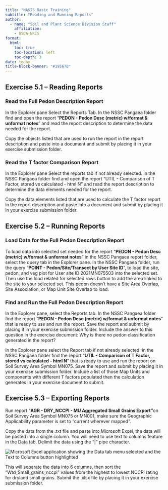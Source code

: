 ```yaml
---
title: "NASIS Basic Training"
subtitle: "Reading and Running Reports"
author:
  - name: "Soil and Plant Science Division Staff"
    affiliation:
    - USDA-NRCS
format:
  html:
    toc: true
    toc-location: left
    toc-depth: 3
date: today
title-block-banner: "#19567B"
---
```


## Exercise 5.1 – Reading Reports

### Read the Full Pedon Description Report

In the Explorer pane Select the Reports Tab. In the NSSC Pangaea folder find and open the report “**PEDON - Pedon Desc (metric) w/format & unformat notes**” and read the report description to determine the data needed for the report.

Copy the objects listed that are used to run the report in the report description and paste into a document and submit by placing it in your exercise submission folder.

### Read the T factor Comparison Report

In the Explorer pane Select the reports tab if not already selected. In the NSSC Pangaea folder find and open the report “UTIL - Comparison of T Factor, stored vs calculated - html N” and read the report description to determine the data elements needed for the report.

Copy the data elements listed that are used to calculate the T factor report in the report description and paste into a document and submit by placing it in your exercise submission folder.

## Exercise 5.2 – Running Reports

### Load Data for the Full Pedon Description Report

To load data into selected set needed for the report “**PEDON - Pedon Desc (metric) w/format & unformat notes**” in the NSSC Pangaea report folder, select the query tab in the Explorer pane. In the NSSC Pangaea folder, run the query “**POINT - Pedon/Site/Transect by User Site ID**”, to load the site, pedon, and veg plot for User site ID 2021MN075503 into the selected set. Then use the load related for selected rows button to add the area linked to the site to your selected set. This pedon doesn’t have a Site Area Overlap, Site Association, or Map Unit Site Overlap to load.

### Find and Run the Full Pedon Description Report

In the Explorer pane, select the Reports tab. In the NSSC Pangaea folder find the report “**PEDON - Pedon Desc (metric) w/format & unformat notes**” that is ready to use and run the report. Save the report and submit by placing it in your exercise submission folder. Include the answer to this question in the exercise document: Why is there no pedon classification generated in the report?

In the Explorer pane select the Report tab if not already selected. In the NSSC Pangaea folder find the report “**UTIL - Comparison of T Factor, stored vs calculated - html N**” that is ready to use and run the report on Soil Survey Area Symbol MN075. Save the report and submit by placing it in your exercise submission folder. Include a list of those Map Units and components with different T factors populated then the calculation generates in your exercise document to submit. 

## Exercise 5.3 – Exporting Reports

Run report “**AGR - DRY_NCCPI - MU Aggregated Small Grains Export”**on Soil Survey Area Symbol MN075 or MN001, make sure the Geographic Applicability parameter is set to “current wherever mapped”.

Copy the data from the .txt file and paste into Microsoft Excel, the data will be pasted into a single column. You will need to use text to columns feature in the Data tab. Delimit the data using the “\|” pipe character.

![](excel.png "Microsoft Excel application showing the Data tab menu selected and the Text to Columns button highlighted"){fig-alt="Microsoft Excel application showing the Data tab menu selected and the Text to Columns button highlighted"}

This will separate the data into 6 columns, then sort the "Wtd_Small_grains_nccpi" values from the highest to lowest NCCPI rating for dryland small grains. Submit the .xlsx file by placing it in your exercise submission folder.
